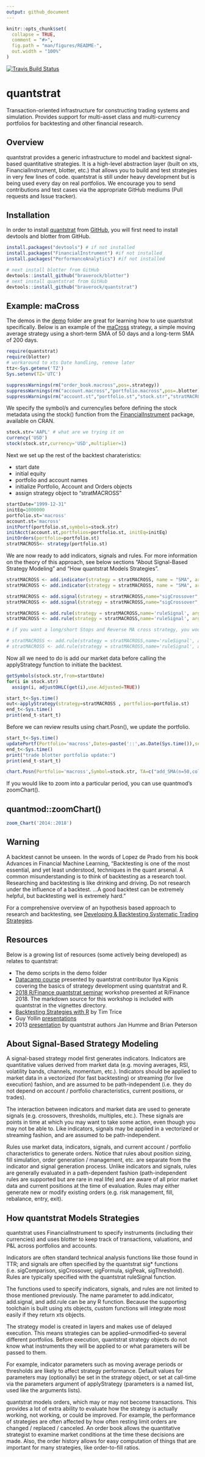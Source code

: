 ```yaml
---
output: github_document
---
```


<!-- README.md is generated from README.Rmd. Please edit that file -->

```r
knitr::opts_chunk$set(
  collapse = TRUE,
  comment = "#>",
  fig.path = "man/figures/README-",
  out.width = "100%"
)
```

[![Travis Build Status](https://travis-ci.org/braverock/quantstrat.svg?branch=master)](https://travis-ci.org/braverock/quantstrat)

# quantstrat

Transaction-oriented infrastructure for constructing trading systems and
simulation. Provides support for multi-asset class and multi-currency
portfolios for backtesting and other financial research.

## Overview

quantstrat provides a generic infrastructure to model and backtest
signal-based quantitative strategies. It is a high-level abstraction layer
(built on xts, FinancialInstrument, blotter, etc.) that allows you to build
and test strategies in very few lines of code. quantstrat is still under
heavy development but is being used every day on real portfolios. We
encourage you to send contributions and test cases via the appropriate GitHub mediums (Pull requests and Issue tracker).

## Installation

In order to install [quantstrat](https://github.com/braverock/quantstrat) from [GitHub](https://github.com/), you will first need to install devtools and blotter from GitHub.

``` r
install.packages("devtools") # if not installed
install.packages("FinancialInstrument") #if not installed
install.packages("PerformanceAnalytics") #if not installed

# next install blotter from GitHub
devtools::install_github("braverock/blotter")
# next install quantstrat from GitHub
devtools::install_github("braverock/quantstrat")
```
## Example: maCross

The demos in the [demo](https://github.com/braverock/quantstrat/tree/master/demo) folder are great for learning how to use quantstrat specifically. Below is an example of the [maCross](https://github.com/braverock/quantstrat/blob/master/demo/maCross.R) strategy, a simple moving average strategy using a short-term SMA of 50 days and a long-term SMA of 200 days.

```r
require(quantstrat)
require(blotter)
# workaround to xts Date handling, remove later
ttz<-Sys.getenv('TZ')
Sys.setenv(TZ='UTC')

suppressWarnings(rm("order_book.macross",pos=.strategy))
suppressWarnings(rm("account.macross","portfolio.macross",pos=.blotter))
suppressWarnings(rm("account.st","portfolio.st","stock.str","stratMACROSS",'start_t','end_t'))
```

We specify the symbol/s and currency/ies before defining the stock metadata using the stock() function from the [FinancialInstrument](https://cran.r-project.org/web/packages/FinancialInstrument/FinancialInstrument.pdf) package, available on CRAN.

```r
stock.str='AAPL' # what are we trying it on
currency('USD')
stock(stock.str,currency='USD',multiplier=1)
```

Next we set up the rest of the backtest charateristics:

- start date
- initial equity
- portfolio and account names
- initialize Portfolio, Account and Orders objects
- assign strategy object to "stratMACROSS"

```r
startDate="1999-12-31"
initEq=1000000
portfolio.st='macross'
account.st='macross'
initPortf(portfolio.st,symbols=stock.str)
initAcct(account.st,portfolios=portfolio.st, initEq=initEq)
initOrders(portfolio=portfolio.st)
stratMACROSS<- strategy(portfolio.st)
```

We are now ready to add indicators, signals and rules. For more information on the theory of this approach, see below sections "About Signal-Based Strategy Modeling" and "How quantstrat Models Strategies".

```r
stratMACROSS <- add.indicator(strategy = stratMACROSS, name = "SMA", arguments = list(x=quote(Cl(mktdata)), n=50),label= "ma50" )
stratMACROSS <- add.indicator(strategy = stratMACROSS, name = "SMA", arguments = list(x=quote(Cl(mktdata)[,1]), n=200),label= "ma200")

stratMACROSS <- add.signal(strategy = stratMACROSS,name="sigCrossover",arguments = list(columns=c("ma50","ma200"), relationship="gte"),label="ma50.gt.ma200")
stratMACROSS <- add.signal(strategy = stratMACROSS,name="sigCrossover",arguments = list(column=c("ma50","ma200"),relationship="lt"),label="ma50.lt.ma200")

stratMACROSS <- add.rule(strategy = stratMACROSS,name='ruleSignal', arguments = list(sigcol="ma50.gt.ma200",sigval=TRUE, orderqty=100, ordertype='market', orderside='long'),type='enter')
stratMACROSS <- add.rule(strategy = stratMACROSS,name='ruleSignal', arguments = list(sigcol="ma50.lt.ma200",sigval=TRUE, orderqty='all', ordertype='market', orderside='long'),type='exit')

# if you want a long/short Stops and Reverse MA cross strategy, you would add two more rules for the short side:

# stratMACROSS <- add.rule(strategy = stratMACROSS,name='ruleSignal', arguments = list(sigcol="ma50.lt.ma200",sigval=TRUE, orderqty=-100, ordertype='market', orderside='short'),type='enter')
# stratMACROSS <- add.rule(strategy = stratMACROSS,name='ruleSignal', arguments = list(sigcol="ma50.gt.ma200",sigval=TRUE, orderqty=100, ordertype='market', orderside='short'),type='exit')
```

Now all we need to do is add our market data before calling the applyStrategy function to initiate the backtest.

```r
getSymbols(stock.str,from=startDate)
for(i in stock.str)
  assign(i, adjustOHLC(get(i),use.Adjusted=TRUE))

start_t<-Sys.time()
out<-applyStrategy(strategy=stratMACROSS , portfolios=portfolio.st)
end_t<-Sys.time()
print(end_t-start_t)
```

Before we can review results using chart.Posn(), we update the portfolio.

```r
start_t<-Sys.time()
updatePortf(Portfolio='macross',Dates=paste('::',as.Date(Sys.time()),sep=''))
end_t<-Sys.time()
print("trade blotter portfolio update:")
print(end_t-start_t)

chart.Posn(Portfolio='macross',Symbol=stock.str, TA=c("add_SMA(n=50,col='red')","add_SMA(n=200,col='blue')"))
```

If you would like to zoom into a particular period, you can use quantmod's zoomChart().

## quantmod::zoomChart()
```r
zoom_Chart('2014::2018')
```

## Warning

A backtest cannot be unseen. In the words of Lopez de Prado from his book Advances in Financial Machine Learning, "Backtesting is one of the most essential, and yet least understood, techniques in the quant arsenal. A common misunderstanding is to think of backtesting as a research tool. Researching and backtesting is like drinking and driving. Do not research under the influence of a backtest. ...A good backtest can be extremely helpful, but backtesting well is extremely hard."

For a comprehensive overview of an hypothesis based approach to research and backtesting, see [Developing & Backtesting Systematic Trading Strategies](https://www.researchgate.net/publication/319298448_Developing_Backtesting_Systematic_Trading_Strategies).

## Resources

Below is a growing list of resources (some actively being developed) as relates to quantstrat:

- The demo scripts in the demo folder
- [Datacamp course](https://www.datacamp.com/community/blog/financial-trading-in-r-with-ilya-kipnis) presented by quantstrat contributor Ilya Kipnis covering the basics of strategy development using quantstrat and R.
- [2018 R/Finance quantstrat seminar](http://past.rinfinance.com/agenda/2018/BrianPeterson.html) workshop presented at R/Finance 2018. The markdown source for this workshop is included with quantstrat in the vignettes directory. 
- [Backtesting Strategies with R](https://timtrice.github.io/backtesting-strategies/index.html) by Tim Trice
- Guy Yollin [presentations](http://www.r-programming.org/papers)
- 2013 [presentation](https://docs.google.com/presentation/d/1fGzDc-LFfCQJKHHzaonspuX1_TTm1EB5hlvCEDsz7zw/pub#slide=id.p) by quantstrat authors Jan Humme and Brian Peterson

## About Signal-Based Strategy Modeling

A signal-based strategy model first generates indicators. Indicators are
quantitative values derived from market data (e.g. moving averages, RSI,
volatility bands, channels, momentum, etc.). Indicators should be applied
to market data in a vectorized (for fast backtesting) or streaming (for live
execution) fashion, and are assumed to be path-independent (i.e. they do not
depend on account / portfolio characteristics, current positions, or
trades).

The interaction between indicators and market data are used to generate
signals (e.g. crossovers, thresholds, multiples, etc.). These signals are
points in time at which you may want to take some action, even though you
may not be able to.  Like indicators, signals may be applied in a vectorized
or streaming fashion, and are assumed to be path-independent.

Rules use market data, indicators, signals, and current account / portfolio
characteristics to generate orders. Notice that rules about position
sizing, fill simulation, order generation / management, etc. are separate
from the indicator and signal generation process. Unlike indicators and
signals, rules are generally evaluated in a path-dependent fashion
(path-independent rules are supported but are rare in real life) and are
aware of all prior market data and current positions at the time of
evaluation. Rules may either generate new or modify existing orders (e.g.
risk management, fill, rebalance, entry, exit).

## How quantstrat Models Strategies

quantstrat uses FinancialInstrument to specify instruments (including their
currencies) and uses blotter to keep track of transactions, valuations, and
P&L across portfolios and accounts.

Indicators are often standard technical analysis functions like those found
in TTR; and signals are often specified by the quantstrat sig* functions
(i.e. sigComparison, sigCrossover, sigFormula, sigPeak, sigThreshold).
Rules are typically specified with the quantstrat ruleSignal function.

The functions used to specify indicators, signals, and rules are not limited to those mentioned previously. The name parameter to add.indicator, add.signal, and add.rule can be any R function. Because the supporting toolchain is built using xts objects, custom functions will integrate most easily if they return xts objects.

The strategy model is created in layers and makes use of delayed execution.
This means strategies can be applied--unmodified--to several different
portfolios. Before execution, quantstrat strategy objects do not know what
instruments they will be applied to or what parameters will be passed to
them.

For example, indicator parameters such as moving average periods or
thresholds are likely to affect strategy performance. Default values for
parameters may (optionally) be set in the strategy object, or set at
call-time via the parameters argument of applyStrategy (parameters is a
named list, used like the arguments lists).

quantstrat models orders, which may or may not become transactions. This
provides a lot of extra ability to evaluate how the strategy is actually
working, not working, or could be improved. For example, the performance of
strategies are often affected by how often resting limit orders are changed
/ replaced / canceled. An order book allows the quantitative strategist to
examine market conditions at the time these decisions are made. Also, the
order history allows for easy computation of things that are important for
many strategies, like order-to-fill ratios.

